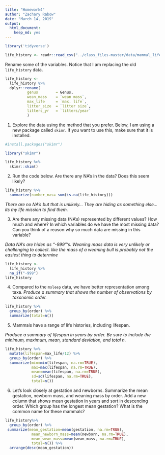 ```yaml
---
title: "Homework4"
author: "Zachary Rabow"
date: "March 14, 2019"
output: 
  html_document:
    keep_md: yes
---
```


```r
library('tidyverse')
```

```r
life_history <- readr::read_csv("../class_files-master/data/mammal_lifehistories_v2.csv")
```

Rename some of the variables. Notice that I am replacing the old `life_history` data.

```r
life_history <- 
  life_history %>% 
  dplyr::rename(
          genus        = Genus,
          wean_mass    = `wean mass`,
          max_life     = `max. life`,
          litter_size  = `litter size`,
          litters_yr   = `litters/year`
          )
```

1. Explore the data using the method that you prefer. Below, I am using a new package called `skimr`. If you want to use this, make sure that it is installed.

```r
#install.packages("skimr")
```

```r
library("skimr")
```

```r
life_history %>% 
  skimr::skim()
```

2. Run the code below. Are there any NA's in the data? Does this seem likely?

```r
life_history %>% 
  summarize(number_nas= sum(is.na(life_history)))
```

*There are no NA's but that is unlikely... They are hiding as something else... its my life mission to find them.*

3. Are there any missing data (NA's) represented by different values? How much and where? In which variables do we have the most missing data? Can you think of a reason why so much data are missing in this variable?

*Data NA's are hiden as "-999"'s. Weaning mass data is very unlikely or challenging to collect. like the mass of a weaning bull is probably not the easiest thing to determine*

```r
life_history <- 
  life_history %>% 
  na_if("-999")
life_history
```

4. Compared to the `msleep` data, we have better representation among taxa. 
*Produce a summary that shows the number of observations by taxonomic order.*

```r
life_history %>% 
  group_by(order) %>% 
  summarize(total=n())
```

5. Mammals have a range of life histories, including lifespan. 

*Produce a summary of lifespan in years by order. Be sure to include the minimum, maximum, mean, standard deviation, and total n.*

```r
life_history %>%
  mutate(lifespan=max_life/12) %>% 
  group_by(order) %>%
  summarize(min=min(lifespan, na.rm=TRUE),
            max=max(lifespan, na.rm=TRUE),
            mean=mean(lifespan, na.rm=TRUE),
            sd=sd(lifespan, na.rm=TRUE),
            total=n())
```

6. Let's look closely at gestation and newborns. Summarize the mean gestation, newborn mass, and weaning mass by order. Add a new column that shows mean gestation in years and sort in descending order. Which group has the longest mean gestation? What is the common name for these mammals?

```r
life_history%>%
  group_by(order) %>%
 summarize(mean_gestation=mean(gestation, na.rm=TRUE), 
            mean_newborn_mass=mean(newborn, na.rm=TRUE),
            mean_wean_mass=mean(wean_mass, na.rm=TRUE),
            total=n()) %>% 
  arrange(desc(mean_gestation))
```